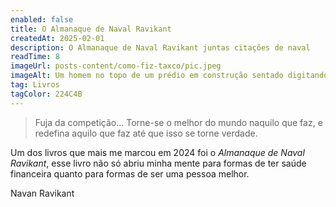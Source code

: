 ```yaml
---
enabled: false
title: O Almanaque de Naval Ravikant
createdAt: 2025-02-01
description: O Almanaque de Naval Ravikant juntas citações de naval
readTime: 8
imageUrl: posts-content/como-fiz-taxco/pic.jpeg
imageAlt: Um homem no topo de um prédio em construção sentado digitando em seu teclado.
tag: Livros
tagColor: 224C4B   
---
```


> Fuja da competição... Torne-se o melhor do mundo naquilo que faz, e redefina aquilo que faz até que isso se torne verdade. 

Um dos livros que mais me marcou em 2024 foi o *Almanaque de Naval Ravikant*, esse livro não só abriu minha mente para formas de ter saúde financeira
quanto para formas de ser uma pessoa melhor.

Navan Ravikant
